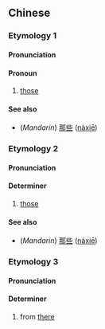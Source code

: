 {{also|许的}}
==Chinese==
{{zh-forms|s=许的|alt=遐的}}

===Etymology 1===

====Pronunciation====
{{zh-pron
|mn=hiah--ê/hia--ê
|cat=pron
}}

====Pronoun====
{{zh-pronoun}}

# {{lb|zh|Min Nan}} [[those]]

====See also====
* (''Mandarin'') [[那些]] ([[nàxiē]])

===Etymology 2===

====Pronunciation====
{{zh-pron
|mn=hiah-ê/hia-ê
|cat=det
}}

====Determiner====
{{zh-det}}

# {{lb|zh|Min Nan}} [[those]]

====See also====
* (''Mandarin'') [[那些]] ([[nàxiē]])

===Etymology 3===

====Pronunciation====
{{zh-pron
|mn=hiah ê/hia ê
|cat=det
}}

====Determiner====
{{zh-det}}

# {{lb|zh|Min Nan}} from [[there]]